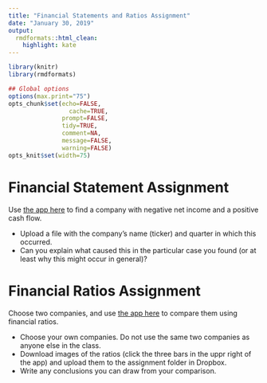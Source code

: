 ```yaml
---
title: "Financial Statements and Ratios Assignment"
date: "January 30, 2019"
output:
  rmdformats::html_clean:
    highlight: kate
---
```


```r
library(knitr)
library(rmdformats)

## Global options
options(max.print="75")
opts_chunk$set(echo=FALSE,
	             cache=TRUE,
               prompt=FALSE,
               tidy=TRUE,
               comment=NA,
               message=FALSE,
               warning=FALSE)
opts_knit$set(width=75)
```

<!---
```r
source("https://raw.githubusercontent.com/Matt-Brigida/IEX_API_R_Wrapper/master/iex_api.R")
```
-->

# Financial Statement Assignment

Use [the app here](https://www.5minutefinance.org/concepts/an-introduction-to-financial-statements) to find a company with negative net income and a positive cash flow.

-  Upload a file with the company's name (ticker) and quarter in which this occurred. 
-  Can you explain what caused this in the particular case you found (or at least why this might occur in general)?

# Financial Ratios Assignment

Choose two companies, and use [the app here](https://www.5minutefinance.org/concepts/financial-ratios) to compare them using financial ratios.

- Choose your own companies.  Do not use the same two companies as anyone else in the class.
- Download images of the ratios (click the three bars in the uppr right of the app) and upload them to the assignment folder in Dropbox.
- Write any conclusions you can draw from your comparison.
